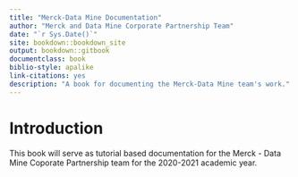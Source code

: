 ```yaml
--- 
title: "Merck-Data Mine Documentation"
author: "Merck and Data Mine Corporate Partnership Team"
date: "`r Sys.Date()`"
site: bookdown::bookdown_site
output: bookdown::gitbook
documentclass: book
biblio-style: apalike
link-citations: yes
description: "A book for documenting the Merck-Data Mine team's work."
---
```


# Introduction {#introduction}

This book will serve as tutorial based documentation for the Merck - Data Mine Coporate Partnership team for the 2020-2021 academic year.